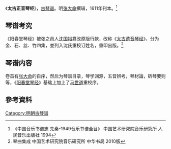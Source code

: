 《'''太古正音琴经'''》，[[古琴谱|古琴谱]]。明[[张大命|张大命]]撰辑，1611年刊本。<ref>《中国音乐书谱志 先秦-1949音乐书谱全目》 中国艺术研究院音乐研究所 人民音乐出版社 1994 </ref>

==琴谱考究==

《阳春堂琴经》被张之邑人[[沈国裕|沈国裕]]篡改原版行款，改称《[[太古遗音琴经|太古遗音琴经]]》，分为金、石、丝、竹四集，並列入沈氏重校订姓名，重印出版。<ref>琴曲集成 中国艺术研究院音乐研究所 中华书局 2010版</ref>

==琴谱内容==

卷首有[[张大命|张大命]]的自序，然后为琴谱目录，琴学渊源，五音辨考，琴材論，斫琴要则等，《[[阳春堂琴经|阳春堂琴经]]》基础上加上了[[马世道|马世道]]重校序。

== 參考資料 ==
{{reflist}}

[[Category:明朝古琴谱|Category:明朝古琴谱]]